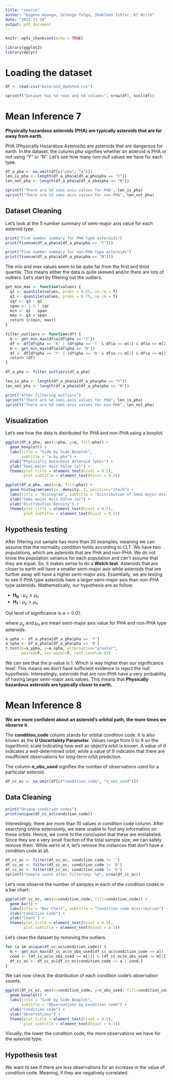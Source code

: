 ```yaml
---
title: "source"
author: "Eugene Ayonga, Selenge Tulga, Shakleen Ishfar, KT Wirth"
date: "2023-11-14"
output: pdf_document
---
```


```r
knitr::opts_chunk$set(echo = TRUE)

library(ggplot2)
library(dplyr)
```

# Loading the dataset

```r
df <- read.csv("Asteroid_Updated.csv")

sprintf("Dataset has %d rows and %d columns", nrow(df), ncol(df))
```

# Mean Inference 7

**Physically hazardous asteroids (PHA) are typically asteroids that are far away from earth.**

PHA (Physically Hazardous Asteroids) are asteroids that are dangerous for earth. In
the dataset, the column _pha_ signifies whether an asteroid is PHA or not using
"Y" or "N". Let's see how many _non-null_ values we have for each type.

```r
df_a_pha <- na.omit(df[c("pha", "a")])
len_is_pha <- length(df_a_pha$a[df_a_pha$pha == "Y"])
len_not_pha <- length(df_a_pha$a[df_a_pha$pha == "N"])

sprintf("There are %d semi-axis values for PHA", len_is_pha)
sprintf("There are %d semi-axis values for non-PHA", len_not_pha)
```

## Dataset Cleaning

Let's look at the 5 number summary of semi-major axis value for each asteroid type.

```r
print("Five number summary for PHA type asteroids")
print(fivenum(df_a_pha$a[df_a_pha$pha == "Y"]))

print("Five number summary for non-PHA type asteroids")
print(fivenum(df_a_pha$a[df_a_pha$pha == "N"]))
```

The min and max values seem to be quite far from the first and third quartile. This
means either the data is quite skewed and/or there are lots of outliers. Let's 
start by filtering out the outliers.

```r
get_min_max <- function(values) {
  q1 <- quantile(values, probs = 0.25, na.rm = T)
  q3 <- quantile(values, probs = 0.75, na.rm = T)
  iqr <- q3 - q1
  span <- 1.5 * iqr
  min <- q1 - span
  max <- q3 + span
  return (c(min, max))
}

filter_outliers <- function(df) {
  m <- get_min_max(df$a[df$pha == 'Y'])
  df <- df[df$pha == 'N' | (df$pha == 'Y' & df$a >= m[1] & df$a <= m[2]),]
  m <- get_min_max(df$a[df$pha == 'N'])
  df <- df[df$pha == 'Y' | (df$pha == 'N' & df$a >= m[1] & df$a <= m[2]),]
  return (df)
}

df_a_pha <- filter_outliers(df_a_pha)

len_is_pha <- length(df_a_pha$a[df_a_pha$pha == "Y"])
len_not_pha <- length(df_a_pha$a[df_a_pha$pha == "N"])

print("After filtering outliers")
sprintf("There are %d semi-axis values for PHA", len_is_pha)
sprintf("There are %d semi-axis values for non-PHA", len_not_pha)
```

## Visualization

Let's see how the data is distributed for PHA and non-PHA using a boxplot.

```r
ggplot(df_a_pha, aes(x=pha, y=a, fill=pha)) +
  geom_boxplot() +
  labs(title = "Side by Side Boxplot",
       subtitle = "a by pha") +
  xlab("Physically Hazardous Asteroid (pha)") +
  ylab("Semi-major Axis Value (a)") +
  theme(plot.title = element_text(hjust = 0.5),
        plot.subtitle = element_text(hjust = 0.5))
```

```r
ggplot(df_a_pha, aes(x=a, fill=pha)) +
  geom_histogram(aes(y=..density..), position="stack") +
  labs(title = "Histogram", subtitle = "Distribution of Semi-major Axis Values") +
  xlab("Semi-major Axis Value (a)") +
  ylab("Distribution Density") +
  theme(plot.title = element_text(hjust = 0.5),
        plot.subtitle = element_text(hjust = 0.5))
```

<!-- TODO : Fix this to render PDF -->
<!-- Let's check the distribution of the populations against a normal distribution. -->

<!-- ```{r Q-Q plot to compare against normal distribution} -->
<!-- ggplot(df_a_pha, aes(sample=a, color=pha)) + -->
<!--   stat_qq() +  -->
<!--   stat_qq_line() + -->
<!--   labs(title = "Quantile-Quantile plot",  -->
<!--        subtitle = "Distribution of Semi-major Axis Values") + -->
<!--   xlab("Normal distribution") + -->
<!--   ylab("Semi-major Axis value") + -->
<!--   theme(plot.title = element_text(hjust = 0.5), -->
<!--         plot.subtitle = element_text(hjust = 0.5)) -->
<!-- ``` -->

## Hypothesis testing

After filtering out sample has more than 30 examples, meaning we can assume that
the normality condition holds according to CLT. We have two populations, which are
asteroids that are PHA and non-PHA. We do not know the population variance for each
population and can't assume that they are equal. So, it makes sense to do a **Welch test.** 
Asteroids that are closer to earth will have a smaller semi-major axis while
asteroids that are further away will have a higher semi-major axis. Essentially,
we are testing to see if PHA type asteroids have a larger semi-major axis than
non-PHA type asteroids. Mathematically, our hypothesis are as follow:

* $\mathbf{H_0}: \mu_y \le \mu_n$
* $\mathbf{H_1}: \mu_y > \mu_n$

Out level of significance is $\alpha = 0.01$.

where $\mu_y$ and $\mu_n$ are mean semi-major axis value for PHA and non-PHA type
asteroids.

```r
a_ypha <- df_a_pha$a[df_a_pha$pha == 'Y']
a_npha <- df_a_pha$a[df_a_pha$pha == 'N']
t.test(x=a_ypha, y=a_npha, alternative="greater",
       paired=F, var.equal=F, conf.level=0.01)
```

We can see that the p-value is 1. Which is way higher than our significance level.
This means we don't have sufficient evidence to reject the null hypothesis. Interestingly,
asteroids that are non-PHA have a very probability of having larger semi-major axis
values. This means that **Physically hazardous asteroids are typically closer to earth.**

# Mean Inference 8

**We are more confident about an asteroid's orbital path, the more times we observe it.**

The **condition_code** column stands for orbital condition code. It is also known
as the **U Uncertainty Parameter**. Values range from 0 to 9 on the logarithmic scale 
indicating how well an object's orbit is known.  A value of 0 indicates a well-determined 
orbit, while a value of 9 indicates that there are insufficient observations for 
long-term orbit prediction.

The column **n_obs_used** signifies the number of observations used for a particular
asteroid.

```r
df_cc_oc <- na.omit(df[c("condition_code", "n_obs_used")])
```

## Data Cleaning

```r
print("Unique condition codes")
print(unique(df_cc_oc$condition_code))
```

Interestingly, there are more than 10 values in condition code column. After searching
online extensively, we were unable to find any information on  these orbits. Hence, 
we come to the conclusion that these are mislabeled. Since they are a very small 
fraction of the total sample size, we can safely remove them. While we're at it, 
let's remove the instances that don't have a condition code at all.

```r
df_cc_oc <- filter(df_cc_oc, condition_code != '')
df_cc_oc <- filter(df_cc_oc, condition_code != 'D')
df_cc_oc <- filter(df_cc_oc, condition_code != 'E')
sprintf("Sample count after filtering: %d", nrow(df_cc_oc))
```
Let's now observe the number of samples in each of the condition codes in a bar
chart:

```r
ggplot(df_cc_oc, aes(x=condition_code, fill=condition_code)) +
  geom_bar() +
  labs(title = "Bar Chart", subtitle = "Condition code distribution") +
  xlab("Condition Code") +
  ylab("Count") +
  theme(plot.title = element_text(hjust = 0.5),
        plot.subtitle = element_text(hjust = 0.5))
```

Let's clean the dataset by removing the outliers.

```r
for (a in unique(df_cc_oc$condition_code)) {
  m <- get_min_max(df_cc_oc$n_obs_used[df_cc_oc$condition_code == a])
  cond <- (df_cc_oc$n_obs_used >= m[1]) & (df_cc_oc$n_obs_used <= m[2])
  df_cc_oc <- df_cc_oc[df_cc_oc$condition_code != a | cond,]
}
```

We can now check the distribution of each condition code's observation counts.

```r
ggplot(df_cc_oc, aes(x=condition_code, y=n_obs_used, fill=condition_code)) +
  geom_boxplot() +
  labs(title = "Side by Side Boxplot",
       subtitle = "Observations by Condition code") +
  xlab("Condition code") +
  ylab("Observations") +
  theme(plot.title = element_text(hjust = 0.5),
        plot.subtitle = element_text(hjust = 0.5))
```

Visually, the lower the condition code, the more observations we have for the
asteroid type.

## Hypothesis test

We want to see if there are less observations for an increase in the value of
condition code. Meaning, if they are negatively correlated. 
